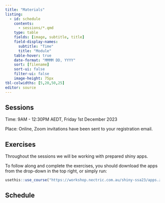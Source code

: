 ```yaml
---
title: "Materials"
listing:
  - id: schedule
    contents:
      - sessions/*.qmd
    type: table
    fields: [image, subtitle, title]
    field-display-names:
      subtitle: "Time"
      title: "Module"
    table-hover: true
    date-format: "MMMM DD, YYYY"
    sort: [filename]
    sort-ui: false
    filter-ui: false
    image-height: 75px
tbl-colwidths: [5,20,50,25]
editor: source
---
```


## Sessions

Time: 9AM - 12:30PM AEDT, Friday 1st December 2023

Place: Online, Zoom invitations have been sent to your registration email.

## Exercises

Throughout the sessions we will be working with prepared shiny apps.

To follow along and complete the exercises, you should download the apps from the drop-down in the top right, or simply run:

```r
usethis::use_course("https://workshop.nectric.com.au/shiny-ssa23/apps.zip")
```

## Schedule

::: {#schedule}
:::


